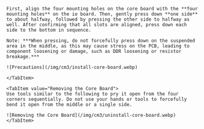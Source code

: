 <Tabs queryString="Assembly">
    <TabItem value="Installing the Core Board">

    First, align the four mounting holes on the core board with the **four mounting holes** on the io board. Then, gently press down **one side** to about halfway, followed by pressing the other side to halfway as well. After confirming that all slots are aligned, press down each side to the bottom in sequence.

    Note: ***When pressing, do not forcefully press down on the suspended area in the middle, as this may cause stress on the PCB, leading to component loosening or damage, such as DDR loosening or resistor breakage.***

    ![Precautions](/img/cm3/install-core-board.webp)

    </TabItem>

    <TabItem value="Removing the Core Board">
    Use tools similar to the following to pry it open from the four corners sequentially. Do not use your hands or tools to forcefully bend it open from the middle or a single side.

    ![Removing the Core Board](/img/cm3/uninstall-core-board.webp)
    </TabItem>

</Tabs>
